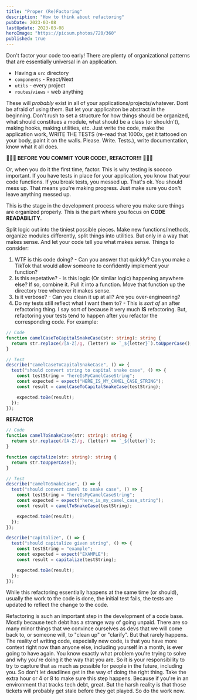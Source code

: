 ```yaml
---
title: "Proper (Re)Factoring"
description: "How to think about refactoring"
pubDate: 2023-03-08
lastUpdate: 2023-03-08
heroImage: "https://picsum.photos/720/360"
published: true
---
```


Don't factor your code too early! There are plenty of organizational patterns that are essentially universal in an application.

- Having a `src` directory
- `components` - React/Next
- `utils` - every project
- `routes`/`views` - web anything

These will _probably_ exist in all of your applications/projects/whatever. Dont be afraid of using them. But let your applicaiton be abstract in the beginning. Don't rush to set a structure for how things should be organized, what should constitues a module, what should be a class (or shouldn't), making hooks, making utilities, etc. Just write the code, make the application work, WRITE THE TESTS (re-read that 1000x, get it tattooed on your body, paint it on the walls. Please. Write. Tests.), write documentation, know what it all does.

**🚨🚨🚨 BEFORE YOU COMMIT YOUR CODE!, REFACTOR!!! 🚨🚨🚨**

Or, when you do it the first time, factor. This is why testing is sooooo important. If you have tests in place for your application, you know that your code functions. If you break tests, you messed up. That's ok. You should mess up. That means you're making progress. Just make sure you don't leave anything messed up.

This is the stage in the development process where you make sure things are organized properly. This is the part where you focus on **CODE READABILITY**.

Split logic out into the tiniest possible pieces. Make new functions/methods, organize modules differently, split things into utilities. But only in a way that makes sense. And let your code tell you what makes sense. Things to consider:

1. WTF is this code doing? - Can you answer that quickly? Can you make a TikTok that would allow someone to confidently implement your function?
2. Is this repetative? - Is this logic (Or similar logic) happening anywhere else? If so, combine it. Pull it into a function. Move that function up the directory tree wherever it makes sense.
3. Is it verbose? - Can you clean it up at all? Are you over-engineering?
4. Do my tests still reflect what I want them to? - This is _sort of_ an after refactoring thing. I say sort of because it very much **IS** refactoring. But, refactoring your tests tend to happen after you refactor the corresponding code. For example:

```ts
// Code
function camelCaseToCapitalSnakeCase(str: string): string {
  return str.replace(/[A-Z]/g, (letter) => `_${letter}`).toUpperCase();
}

// Test
describe("camelCaseToCapitalSnakeCase", () => {
  test("should convert string to capital snake case", () => {
    const testString = "hereIsMyCamelCaseString";
    const expected = expect("HERE_IS_MY_CAMEL_CASE_STRING");
    const result = camelCaseToCapitalSnakeCase(testString);

    expected.toBe(result);
  });
});
```

**REFACTOR**

```ts
// Code
function camelToSnakeCase(str: string): string {
  return str.replace(/[A-Z]/g, (letter) => `_${letter}`);
}

function capitalize(str: string): string {
  return str.toUpperCAse();
}

// Test
describe("camelToSnakeCase", () => {
  test("should convert camel to snake case", () => {
    const testString = "hereIsMyCamelCaseString";
    const expected = expect("here_is_my_camel_case_string");
    const result = camelToSnakeCase(testString);

    expected.toBe(result);
  });
});

describe("capitalize", () => {
  test("should capitalize given string", () => {
    const testString = "example";
    const expected = expect("EXAMPLE");
    const result = capitalize(testString);

    expected.toBe(result);
  });
});
```

While this refactoring essentially happens at the same time (or should), usually the work to the code is done, the initial test fails, the tests are updated to reflect the change to the code.

Refactoring is such an important step in the development of a code base. Mostly because tech debt has a strange way of going unpaid. There are so many minor things that we convince ourselves as devs that we will come back to, or someone will, to "clean up" or "clarify". But that rarely happens. The reality of writing code, especially new code, is that you have more context right now than anyone else, including yourself in a month, is ever going to have again. You know exactly what problem you're trying to solve and why you're doing it the way that you are. So it is your responsibility to try to capture that as much as possible for people in the future, including you. So don't let deadlines get in the way of doing the right thing. Take the extra hour or 4 or 8 to make sure this step happens. Because if you're in an environment that tracks tech debt, great. But the harsh reality is that those tickets will probably get stale before they get played. So do the work now.
